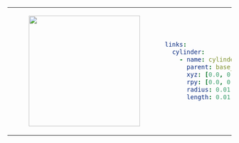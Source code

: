 <table>
<tr>
<td>
<center>
<figure>
    <img src={require("./img/cylinder.png").default} width="250" />
</figure>
</center>
</td>
<td>

```yaml
links:
  cylinder:
    - name: cylinder_name
      parent: base_link
      xyz: [0.0, 0.0, 0.0]
      rpy: [0.0, 0.0, 0.0]
      radius: 0.01
      length: 0.01
```
</td>
</tr>
</table>
